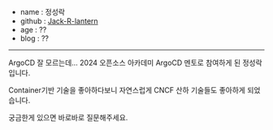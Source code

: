 - name : 정성락
- github : [Jack-R-lantern](https://github.com/Jack-R-lantern)
- age : ??
- blog : ??

---

ArgoCD 잘 모르는데... 2024 오픈소스 아카데미 ArgoCD 멘토로 참여하게 된 정성락입니다.

Container기반 기술을 좋아하다보니 자연스럽게 CNCF 산하 기술들도 좋아하게 되었습니다.

궁금한게 있으면 바로바로 질문해주세요.
